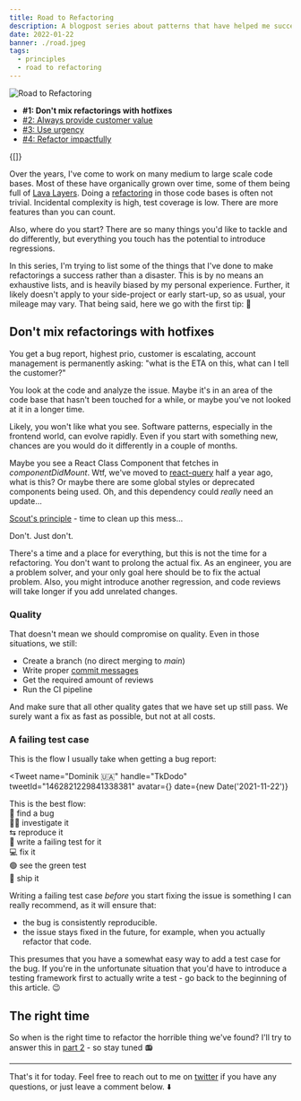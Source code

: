 ```yaml
---
title: Road to Refactoring
description: A blogpost series about patterns that have helped me succeed with refactorings
date: 2022-01-22
banner: ./road.jpeg
tags:
  - principles
  - road to refactoring
---
```



<img alt="Road to Refactoring" src="./road.jpeg" />

<Attribution
  name="Jesse Bowser"
  url="https://unsplash.com/@jessebowser"
/>

- <b>#1: Don't mix refactorings with hotfixes</b>
- [#2: Always provide customer value](always-provide-customer-value)
- [#3: Use urgency](use-urgency)
- [#4: Refactor impactfully](refactor-impactfully)

<Translations>{[]}</Translations>

Over the years, I've come to work on many medium to large scale code bases. Most of these have organically grown over time, some of them being full of [Lava Layers](https://mikehadlow.blogspot.com/2014/12/the-lava-layer-anti-pattern.html). Doing a [refactoring](https://en.wikipedia.org/wiki/Code_refactoring) in those code bases is often not trivial. Incidental complexity is high, test coverage is low. There are more features than you can count.

Also, where do you start? There are so many things you'd like to tackle and do differently, but everything you touch has the potential to introduce regressions.

In this series, I'm trying to list some of the things that I've done to make refactorings a success rather than a disaster. This is by no means an exhaustive lists, and is heavily biased by my personal experience. Further, it likely doesn't apply to your side-project or early start-up, so as usual, your mileage may vary. That being said, here we go with the first tip: 🚀

## Don't mix refactorings with hotfixes

You get a bug report, highest prio, customer is escalating, account management is permanently asking: "what is the ETA on this, what can I tell the customer?"

You look at the code and analyze the issue. Maybe it's in an area of the code base that hasn't been touched for a while, or maybe you've not looked at it in a longer time.

Likely, you won't like what you see. Software patterns, especially in the frontend world, can evolve rapidly. Even if you start with something new, chances are you would do it differently in a couple of months.

Maybe you see a React Class Component that fetches in _componentDidMount_. Wtf, we've moved to [react-query](https://react-query.tanstack.com/) half a year ago, what is this? Or maybe there are some global styles or deprecated components being used. Oh, and this dependency could _really_ need an update...

[Scout's principle](https://www.oreilly.com/library/view/97-things-every/9780596809515/ch08.html) - time to clean up this mess...

<Highlight>Don't. Just don't.</Highlight>

There's a time and a place for everything, but this is not the time for a refactoring. You don't want to prolong the actual fix. As an engineer, you are a problem solver, and your only goal here should be to fix the actual problem. Also, you might introduce another regression, and code reviews will take longer if you add unrelated changes.

### Quality

That doesn't mean we should compromise on quality. Even in those situations, we still:

- Create a branch (no direct merging to _main_)
- Write proper [commit messages](./avoiding-legacy-systems#commit-messages)
- Get the required amount of reviews
- Run the CI pipeline

And make sure that all other quality gates that we have set up still pass. We surely want a fix as fast as possible, but not at all costs.

### A failing test case

This is the flow I usually take when getting a bug report:

<Tweet
  name="Dominik 🇺🇦"
  handle="TkDodo"
  tweetId="1462821229841338381"
  avatar={<AvatarTkDodo />}
  date={new Date('2021-11-22')}
>
  <p>
    This is the best flow:
    <br />
    🐞 find a bug
    <br />
    🕵️‍♂️ investigate it
    <br />⇆ reproduce it
    <br />
    🧪 write a failing test for it
    <br />
    💻 fix it
    <br />
    🟢 see the green test
    <br />
    🚀 ship it
  </p>
</Tweet>

Writing a failing test case _before_ you start fixing the issue is something I can really recommend, as it will ensure that:

- the bug is consistently reproducible.
- the issue stays fixed in the future, for example, when you actually refactor that code.

This presumes that you have a somewhat easy way to add a test case for the bug. If you're in the unfortunate situation that you'd have to introduce a testing framework first to actually write a test - go back to the beginning of this article. 😉

## The right time

So when is the right time to refactor the horrible thing we've found? I'll try to answer this in [part 2](always-provide-customer-value) - so stay tuned 📻

---

That's it for today. Feel free to reach out to me on [twitter](https://twitter.com/tkdodo)
if you have any questions, or just leave a comment below. ⬇️

<Comments />
